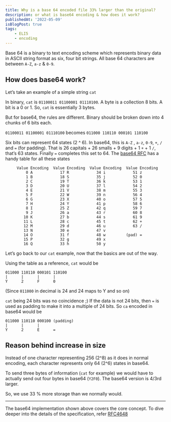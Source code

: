 ```yaml
---
title: Why is a base 64 encoded file 33% larger than the original?
description: or what is base64 encoding & how does it work?
publishedAt: '2022-05-09'
isBlogPost: true
tags:
    - ELI5
    - encoding
---
```


Base 64 is a binary to text encoding scheme which represents binary data in ASCII string format as six, four bit strings. All base 64 characters are between `A-Z`,  `a-z` & `0-9`.

## How does base64 work?

Let’s take an example of a simple string `cat`

In binary, `cat` is `01100011 01100001 01110100`. A byte is a collection 8 bits. A bit is a 0 or 1. So, `cat` is essentially 3 bytes.

But for base64, the rules are different. Binary should be broken down into 4 chunks of 6 bits each.

 `01100011 01100001 01110100`  becomes `011000 110110 000101 110100`

Six bits can represent 64 states (2 ^ 6). In base64, this is `A-Z` , `a-z`, `0-9`, `+`, `/` and `=` (for padding). That is 26 capitals + 26 smalls + 9 digits + 1 `+` + 1 `/`, that’s 63 states. Finally `=` completes this set to 64. The [base64 RFC](https://datatracker.ietf.org/doc/html/rfc4648#section-4) has a handy table for all these states

```
     Value Encoding  Value Encoding  Value Encoding  Value Encoding
         0 A            17 R            34 i            51 z
         1 B            18 S            35 j            52 0
         2 C            19 T            36 k            53 1
         3 D            20 U            37 l            54 2
         4 E            21 V            38 m            55 3
         5 F            22 W            39 n            56 4
         6 G            23 X            40 o            57 5
         7 H            24 Y            41 p            58 6
         8 I            25 Z            42 q            59 7
         9 J            26 a            43 r            60 8
        10 K            27 b            44 s            61 9
        11 L            28 c            45 t            62 +
        12 M            29 d            46 u            63 /
        13 N            30 e            47 v
        14 O            31 f            48 w         (pad) =
        15 P            32 g            49 x
        16 Q            33 h            50 y
```

Let’s go back to our `cat` example, now that the basics are out of the way.

Using the table as a reference, `cat` would be
```
011000 110110 000101 110100
|      |      |      |
Y      2      F      0
```
(Since `011000` in decimal is 24 and 24 maps to Y and so on)

`cat` being 24 bits was no coincidence ;) If the data is not 24 bits, then `=` is used as padding to make it into a multiple of 24 bits. So `ca` encoded in base64 would be

```
011000 110110 000100 (padding)
|      |      |
Y      2      E      =
```

## Reason behind increase in size
Instead of one character representing 256 (2^8) as it does in normal encoding, each character represents only 64 (2^6) states in base64.

To send three bytes of information (`cat` for example) we would have to actually send out four bytes in base64 (`Y2F0`). The base64 version is 4/3rd larger.

So, we use 33 % more storage than we normally would.

---

The base64 implementation shown above covers the core concept. To dive deeper into the details of the specification, refer [RFC4648](https://datatracker.ietf.org/doc/html/rfc4648#section-4)